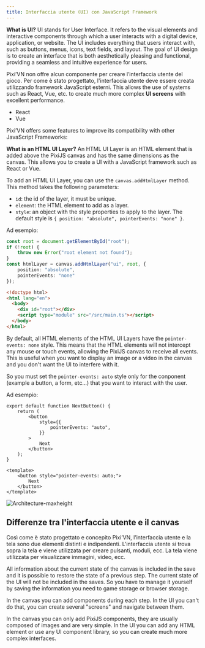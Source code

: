 ```yaml
---
title: Interfaccia utente (UI) con JavaScript Framework
---
```



**What is UI?** UI stands for User Interface. It refers to the visual elements and interactive components through which a user interacts with a digital device, application, or website. The UI includes everything that users interact with, such as buttons, menus, icons, text fields, and layout. The goal of UI design is to create an interface that is both aesthetically pleasing and functional, providing a seamless and intuitive experience for users.

Pixi’VN non offre alcun componente per creare l’interfaccia utente del gioco. Per come è stato progettato, l'interfaccia utente deve essere creata utilizzando framework JavaScript esterni. This allows the use of systems such as React, Vue, etc. to create much more complex **UI screens** with excellent performance.

- <DynamicLink href="/start/interface-react">React</DynamicLink>
- <DynamicLink href="/start/interface-vue">Vue</DynamicLink>

Pixi’VN offers some features to improve its compatibility with other JavaScript Frameworks:

<Accordions>

<Accordion title="Adding HTML UI Layers" id="adding-html-ui-layers">

**What is an HTML UI Layer?** An HTML UI Layer is an HTML element that is added above the PixiJS canvas and has the same dimensions as the canvas. This allows you to create a UI with a JavaScript framework such as React or Vue.

To add an HTML UI Layer, you can use the `canvas.addHtmlLayer` method. This method takes the following parameters:

- `id`: the id of the layer, it must be unique.
- `element`: the HTML element to add as a layer.
- `style`: an object with the style properties to apply to the layer. The default style is `{ position: "absolute", pointerEvents: "none" }`.

Ad esempio:

```ts tab="src/main.ts"
const root = document.getElementById("root");
if (!root) {
    throw new Error("root element not found");
}
const htmlLayer = canvas.addHtmlLayer("ui", root, {
    position: "absolute",
    pointerEvents: "none"
});
```

```html tab="index.html"
<!doctype html>
<html lang="en">
  <body>
    <div id="root"></div>
    <script type="module" src="/src/main.ts"></script>
  </body>
</html>
```

</Accordion>

<Accordion title="How to enable HTML UI interaction?" id="how-to-enable-ui-interaction">

By default, all HTML elements of the HTML UI Layers have the `pointer-events: none` style. This means that the HTML elements will not intercept any mouse or touch events, allowing the PixiJS canvas to receive all events. This is useful when you want to display an image or a video in the canvas and you don't want the UI to interfere with it.

So you must set the `pointer-events: auto` style only for the conponent (example a button, a form, etc...) that you want to interact with the user.

Ad esempio:

```tsx tab="React"
export default function NextButton() {
    return (
        <button
            style={{
                pointerEvents: "auto",
            }}
        >
            Next
        </button>
    );
}
```

```vue tab="Vue"
<template>
    <button style="pointer-events: auto;">
        Next
    </button>
</template>
```

</Accordion>

</Accordions>

![Architecture-maxheight](/arch.png)

## Differenze tra l'interfaccia utente e il canvas

Così come è stato progettato e concepito Pixi’VN, l’interfaccia utente e la tela sono due elementi distinti e indipendenti. L'interfaccia utente si trova sopra la tela e viene utilizzata per creare pulsanti, moduli, ecc. La tela viene utilizzata per visualizzare immagini, video, ecc.

All information about the current state of the canvas is included in the save and it is possible to restore the state of a previous step. The current state of the UI will not be included in the saves. So you have to <DynamicLink href="/start/interface-connect-storage">manage it yourself by saving the information</DynamicLink> you need to <DynamicLink href="/start/storage">game storage</DynamicLink> or browser storage.

In the canvas you can add components during each step. In the UI you can't do that, you can create several <DynamicLink href="/start/interface-connect-storage">"screens" and navigate between them</DynamicLink>.

In the canvas you can only add PixiJS components, they are usually composed of images and are very simple. In the UI you can add any HTML element or use any UI component library, so you can create much more complex interfaces.
